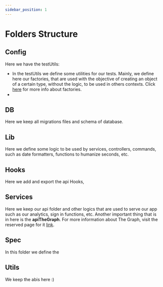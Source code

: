 ```yaml
---
sidebar_position: 1
---
```


# Folders Structure

## Config

Here we have the testUtils:

- In the testUtils we define some utilities for our tests. Mainly, we define here our factories, that are used with the objective of creating an object of a certain type, without the logic, to be used in others contexts. Click [here](https://refactoring.guru/design-patterns/factory-method) for more info about factories.
-

## DB

Here we keep all migrations files and schema of database.

## Lib

Here we define some logic to be used by services, controllers, commands, such as date formatters, functions to humanize seconds, etc.

## Hooks

Here we add and export the api Hooks,

## Services

Here we keep our api folder and other logics that are used to serve our app such as our analytics, sign in functions, etc. Another important thing that is in here is the **apiTheGraph**. For more information about The Graph, visit the reserved page for it [link](/docs/shared/the-graph).

## Spec

In this folder we define the

## Utils

We keep the abis here :)

